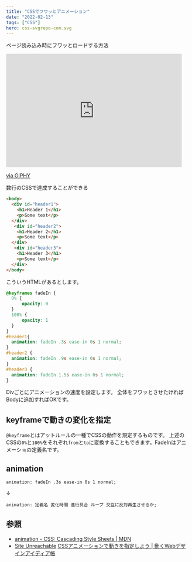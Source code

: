 ```yaml
---
title: "CSSでフワッとアニメーション"
date: "2022-02-13"
tags: ["CSS"]
hero: css-svgrepo-com.svg
---
```



ページ読み込み時にフワッとロードする方法

<iframe src="https://giphy.com/embed/YmBolYnjtFj1pkvtfb" width="480" height="309" frameBorder="0" class="giphy-embed" allowFullScreen></iframe><p><a href="https://giphy.com/gifs/YmBolYnjtFj1pkvtfb">via GIPHY</a></p>

数行のCSSで達成することができる

```html
<body>
  <div id="header1">
    <h1>Header 1</h1>
    <p>Some text</p>
  </div>
   <div id="header2">
    <h1>Header 2</h1>
    <p>Some text</p>
  </div>
   <div id="header3">
    <h1>Header 3</h1>
    <p>Some text</p>
  </div>
</body>
```
こういうHTMLがあるとします。

```css
@keyframes fadeIn {
  0% {
      opacity: 0
  }
  100% {
      opacity: 1
  }
}
#header1{
  animation: fadeIn .3s ease-in 0s 1 normal;
}
#header2 {
  animation: fadeIn .9s ease-in 0s 1 normal;
}
#header3 {
  animation: fadeIn 1.5s ease-in 0s 1 normal;
}
```
Divごとにアニメーションの速度を設定します。
全体をフワッとさせたければBodyに追加すればOKです。

## keyframeで動きの変化を指定

`@keyframe`とはアットルールの一種でCSSの動作を規定するものです。
上述のCSSの`0%`と`100%`をそれぞれ`from`と`to`に変換することもできます。FadeInはアニメーショの定義名です。

## animation
`animation: fadeIn .3s ease-in 0s 1 normal;`

↓

`animation: 定義名 変化時間 進行具合 ループ 交互に反対再生させるか;`



## 参照
- [animation - CSS: Cascading Style Sheets | MDN](https://developer.mozilla.org/en-US/docs/Web/CSS/animation)
- [Site Unreachable](https://www.w3schools.com/css/css3_animations.asp)
[CSSアニメーションで動きを指定しよう | 動くWebデザインアイディア帳](https://coco-factory.jp/ugokuweb/css02/)
